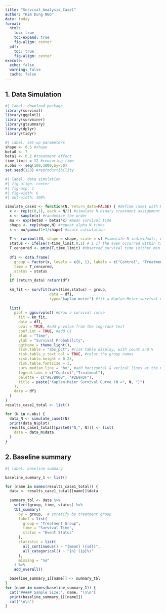 ---
title: "Survival_Analysis_Case1"
author: "Kim Dung NGO"
date: today
format:
  html:
    toc: true
    toc-expand: true
    fig-align: center
  pdf:
    toc: true
    fig-align: center
execute:
  echo: false
  warning: false
  cache: false
---

## 1. Data Simulation

```{r}
#| label: download package
library(survival)
library(ggplot2)
library(survminer)
library(gtsummary)
library(dplyr)
library(tidyr)
```

```{r}
#| label: set-up parameters
shape <- 0.5 #shape
beta0 <- 7
beta1 <- 0.2 #treatment effect
time_limit = 12 #censoring time
n.obs <- seq(100,1000,by=50)
set.seed(123) #reproductibility
```

```{r}
#| label: data simulation
#| fig-align: center
#| fig-asp: 1
#| fig-width: 6
#| out-width: 100%

simulate_case1 <- function(N, return_data=FALSE) { #define case1 with N sample size
  x <- rep(c(0,1), each = N/2) #simulate N binary treatment assignment (0=Control;1=Treatment)
  x <- sample(x) #randomize the order
  mu <- exp(beta0 + beta1*x) #mean survival time 
  shape <- rep(shape,N) #repeat alpha N times
  s <- mu/gamma(1+1/shape) #scale calculation
  
  T <- rweibull(N, shape = shape, scale = s) #simulate N individuals, each with survival time T drawn from a Weibull distribution
  status <- ifelse(T>time_limit,0,1) # 1 if the even occurred within time_limit, otherwise 0 (censored)
  T_censored <- pmin(T,time_limit) #observed survival time (either min of actual event time or time_limit)
  
  df1 <- data.frame(
    group = factor(x, levels = c(0, 1), labels = c("Control", "Treatment")),
    time = T_censored,
    status = status
  )
  if (return_data) return(df)
  
  km_fit <- survfit(Surv(time,status) ~ group, 
                    data = df1,
                    type="kaplan-meier") #fit a Kaplan–Meier survival model to the data in df, using time and status as the survival outcome, and split by group
  
  list(
    plot = ggsurvplot( #draw a survival curve
      fit = km_fit,
      data = df1,
      pval = TRUE, #add p-value from the log-rank test
      conf.int = TRUE, #add CI
      xlab = "Time",
      ylab = "Survival Probability",
      ggtheme = theme_light(),
      risk.table = "abs_pct", #risk table display, with count and %
      risk.table.y.text.col = TRUE, #color the group names
      risk.table.height = 0.25,
      risk.table.fontsize = 3,
      surv.median.line = "hv", #add horizontal & verical lines at the median survival time
      legend.labs = c("Control","Treatment"),
      palette = c("#E7B800", "#2E9FDF"),
      title = paste("Kaplan-Meier Survival Curve (N =", N, ")")
    ),
    data = df1
  )
}
results_case1_total <- list()

for (N in n.obs) {
  data_N <- simulate_case1(N)
  print(data_N$plot)
  results_case1_total[[paste0("N_", N)]] <- list(
    data = data_N$data
  )
}

```

## 2. Baseline summary

```{r results='asis'}
#| label: baseline summary

baseline_summary_1 <- list()

for (name in names(results_case1_total)) { 
  data <- results_case1_total[[name]]$data 
  
  summary_tbl <- data %>%
    select(group, time, status) %>%
    tbl_summary(
      by = group,  # stratify by treatment group
      label = list(
        group = "Treatment Group",
        time = "Survival Time",
        status = "Event Status"
      ),
      statistic = list(
        all_continuous() ~ "{mean} ({sd})",
        all_categorical() ~ "{n} ({p}%)"
      ),
      missing = "no"
    ) %>%
    add_overall()

  baseline_summary_1[[name]] <- summary_tbl
}
for (name in names(baseline_summary_1)) {
  cat("##### Sample Size:", name, "\n\n")
  print(baseline_summary_1[[name]])
  cat("\n\n")
}
```
